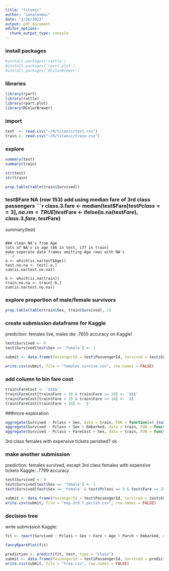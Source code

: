 ```yaml
---
title: "titanic"
author: "ianalexmac"
date: "1/26/2022"
output: pdf_document
editor_options: 
  chunk_output_type: console
---
```

### install packages
```r
#install.packages('rattle')
#install.packages('rpart.plot')
#install.packages('RColorBrewer')

```



### libraries
```r
library(rpart)
library(rattle)
library(rpart.plot)
library(RColorBrewer)

```

### import
```r
test  <- read.csv("~/R/titanic/test.csv")
train <- read.csv("~/R/titanic/train.csv")

```

### explore
```r
summary(test)
summary(train)

str(test)
str(train)

prop.table(table(train$Survived))
```

### test$Fare NA (row 153)
add using median fare of 3rd class passengers
```r
class.3.fare <- median(test$Fare[test$Pclass == 3], na.rm = TRUE)
test$Fare <- ifelse(is.na(test$Fare), class.3.fare, test$Fare)

summary(test)
```

### clean NA's from Age
lots of NA's in age (86 in test, 177 in train)
make seperate data frames omitting Age rows with NA's
```r
a <- which(is.na(test$Age))
test.no.na <- test[-a,]
sum(is.na(test.no.na))

b <- which(is.na(train))
train.no.na <- train[-b,]
sum(is.na(test.no.na))

```

### explore proportion of male/female survivors
```r
prop.table(table(train$Sex, train$Survived), 1)

```


### create submission dataframe for Kaggle
prediction: females live, males die
.7655 accuracy on Kaggle!
```r
test$Survived <- 0
test$Survived[test$Sex == 'female'] <- 1

submit <- data.frame(PassengerId = test$PassengerId, Survived = test$Survived)

write.csv(submit, file = "females.survive.csv", row.names = FALSE)

```

### add column to bin fare cost
```r
train$FareCost <- '$$$$'
train$FareCost[train$Fare < 30 & train$Fare >= 20] <- '$$$'
train$FareCost[train$Fare < 20 & train$Fare >= 10] <- '$$'
train$FareCost[train$Fare < 10] <- '$'

```


###more exploration
```r
aggregate(Survived ~ Pclass + Sex, data = train, FUN = function(x) {sum(x)/length(x)})
aggregate(Survived ~ Pclass + Sex + Embarked, data = train, FUN = function(x) {sum(x)/length(x)})
aggregate(Survived ~ Pclass + FareCost + Sex, data = train, FUN = function(x) {sum(x)/length(x)})

```
3rd class females with expensive tickets perished? ok


### make another submission
prediction: females survived, except 3rd class females with expensive tickets
Kaggle: .7799 accuracy
```r
test$Survived <- 0
test$Survived[test$Sex == 'female'] <- 1
test$Survived[test$Sex == 'female' & test$Pclass == 3 & test$Fare >= 20] <- 0

submit <- data.frame(PassengerId = test$PassengerId, Survived = test$Survived)
write.csv(submit, file = "exp.3rd.f.perish.csv", row.names = FALSE)

```


### decision tree
write submission
Kaggle:
```r
fit <- rpart(Survived ~ Pclass + Sex + Fare + Age + Parch + Embarked, data = train, method = "class")

fancyRpartPlot(fit)

prediction <- predict(fit, test, type = "class")
submit <- data.frame(PassengerId = test$PassengerId, Survived = prediction)
write.csv(submit, file = "tree.csv", row.names = FALSE)




```